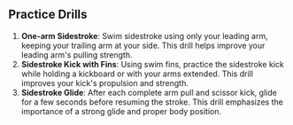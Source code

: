 ## Practice Drills

1. **One-arm Sidestroke**: Swim sidestroke using only your leading arm, keeping your trailing arm at your side. This drill helps improve your leading arm's pulling strength.
2. **Sidestroke Kick with Fins**: Using swim fins, practice the sidestroke kick while holding a kickboard or with your arms extended. This drill improves your kick's propulsion and strength.
3. **Sidestroke Glide**: After each complete arm pull and scissor kick, glide for a few seconds before resuming the stroke. This drill emphasizes the importance of a strong glide and proper body position.
